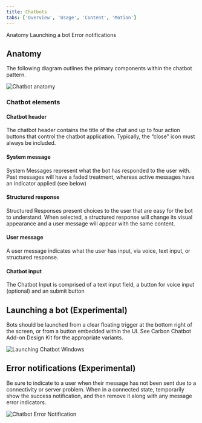 ```yaml
---
title: Chatbots
tabs: ['Overview', 'Usage', 'Content', 'Motion']
---
```


<AnchorLinks>

<AnchorLink>Anatomy</AnchorLink>
<AnchorLink>Launching a bot</AnchorLink>
<AnchorLink>Error notifications</AnchorLink>

</AnchorLinks>

## Anatomy

The following diagram outlines the primary components within the chatbot pattern.

![Chatbot anatomy](images/chatbot-4.png)

### Chatbot elements

#### Chatbot header

The chatbot header contains the title of the chat and up to four action buttons that control the chatbot application. Typically, the “close” icon must always be included.

#### System message

System Messages represent what the bot has responded to the user with. Past messages will have a faded treatment, whereas active messages have an indicator applied (see below)

#### Structured response

Structured Responses present choices to the user that are easy for the bot to understand. When selected, a structured response will change its visual appearance and a user message will appear with the same content.

#### User message

A user message indicates what the user has input, via voice, text input, or structured response.

#### Chatbot input

The Chatbot Input is comprised of a text input field, a button for voice input (optional) and an submit button

## Launching a bot (Experimental)

Bots should be launched from a clear floating trigger at the bottom right of the screen, or from a button embedded within the UI. See Carbon Chatbot Add-on Design Kit for the appropriate variants.

![Launching Chatbot Windows](images/chatbot-5.png)

## Error notifications (Experimental)

Be sure to indicate to a user when their message has not been sent due to a connectivity or server problem. When in a connected state, temporarily show the success notification, and then remove it along with any message error indicators.

![Chatbot Error Notification](images/chatbot-6.png)
